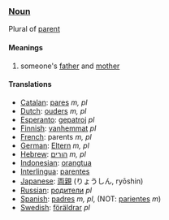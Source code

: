 ===[[Noun]]===

Plural of [[parent]]

====Meanings====
#someone's [[father]] and [[mother]]

====Translations====
*[[Catalan]]: [[pares]] ''m, pl''
*[[Dutch]]: [[ouders]] ''m, pl''
*[[Esperanto]]: [[gepatroj]] ''pl''
*[[Finnish]]: [[vanhemmat]] ''pl''
*[[French]]: parents ''m, pl''
*[[German]]: [[Eltern]] ''m, pl''
*[[Hebrew]]: [[הורים]] ''m, pl''
*[[Indonesian]]: [[orangtua]]
*[[Interlingua]]: [[parentes]]
*[[Japanese]]: [[両親]] (りょうしん, ryōshin)
*[[Russian]]: [[родители]] ''pl''
*[[Spanish]]: [[padres]] ''m, pl'', (NOT: [[pariente]]s ''m'')
*[[Swedish]]: [[föräldrar]] ''pl''